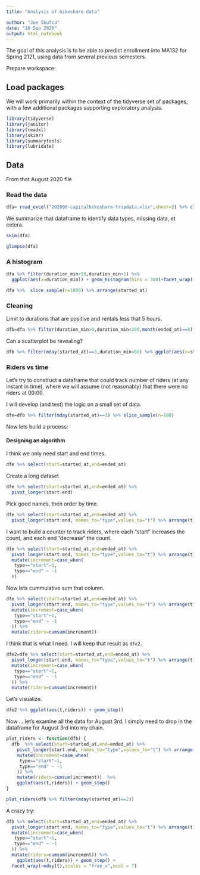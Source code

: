 ```yaml
---
title: "Analysis of bikeshare data"

author: "Joe Skufca"
date: "19 Sep 2020"
output: html_notebook
---
```


The goal of this analysis is to be able to predict enrollment into MA132 for Spring 2121, using data from several previous semesters.

Prepare workspace:

## Load packages

We will work primarily within the context of the tidyverse set of packages, with a few additional packages supporting exploratory analysis.

```r
library(tidyverse)
library(janitor)
library(readxl)
library(skimr)
library(summarytools)
library(lubridate)
```

## Data

From that August 2020 file

### Read the data

```r
dfa= read_excel("202008-capitalbikeshare-tripdata.xlsx",sheet=2) %>% clean_names()
```

We summarize that dataframe to identify data types, missing data, et cetera.

```r
skim(dfa)
```
```r
glimpse(dfa)
```
### A histogram

```r
dfa %>% filter(duration_min<50,duration_min>1) %>% 
  ggplot(aes(x=duration_min)) + geom_histogram(bins = 300)+facet_wrap(~dayofweek)
```

```r
dfa %>%  slice_sample(n=1000) %>% arrange(started_at)
```

### Cleaning

Limit to durations that are positive and rentals less that 5 hours.

```r
dfb=dfa %>% filter(duration_min>0,duration_min<300,month(ended_at)==8)
```


Can a scatterplot be revealing?

```r
dfb %>% filter(mday(started_at)==3,duration_min<60) %>% ggplot(aes(x=started_at,y=duration_min))+geom_point(alpha=.1) 
```

### Riders vs time

Let's try to construct a dataframe that could track number of riders (at any instant in time), where we will assume (not reasonably) that there were no riders at 00:00.


I will develop (and test) the logic on a small set of data.

```r
dfe=dfb %>% filter(mday(started_at)==3) %>% slice_sample(n=100)
```

Now lets build a process:

#### Designing an algorithm

I think we only need start and end times.

```r
dfe %>% select(start=started_at,end=ended_at)
```
Create a long dataset

```r
dfe %>% select(start=started_at,end=ended_at) %>%
  pivot_longer(start:end) 
```
Pick good names, then order by time.

```r
dfe %>% select(start=started_at,end=ended_at) %>%
  pivot_longer(start:end, names_to="type",values_to="t") %>% arrange(t)
```

I want to build a counter to track riders, where each "start" increases the count, and each end "decrease" the count.

```r
dfe %>% select(start=started_at,end=ended_at) %>%
  pivot_longer(start:end, names_to="type",values_to="t") %>% arrange(t) %>%
  mutate(increment=case_when(
   type=="start"~1,
   type=="end" ~ -1
  )) 
```

Now lets cummulative sum that column.

```r
dfe %>% select(start=started_at,end=ended_at) %>%
  pivot_longer(start:end, names_to="type",values_to="t") %>% arrange(t) %>%
  mutate(increment=case_when(
   type=="start"~1,
   type=="end" ~ -1
  )) %>%
  mutate(riders=cumsum(increment))
```
I think that is what I need.  I will keep that result as `dfe2`.

```r
dfe2=dfe %>% select(start=started_at,end=ended_at) %>%
  pivot_longer(start:end, names_to="type",values_to="t") %>% arrange(t) %>%
  mutate(increment=case_when(
   type=="start"~1,
   type=="end" ~ -1
  )) %>%
  mutate(riders=cumsum(increment))
```


Let's visualize.

```r
dfe2 %>% ggplot(aes(t,riders)) + geom_step()
```
Now ... let's examine all the data for August 3rd.  I simply need to drop in the dataframe for August 3rd into my chain.


```r
plot_riders <- function(dfb) {
  dfb  %>% select(start=started_at,end=ended_at) %>%
    pivot_longer(start:end, names_to="type",values_to="t") %>% arrange(t) %>%
    mutate(increment=case_when(
     type=="start"~1,
     type=="end" ~ -1
    )) %>%
    mutate(riders=cumsum(increment))  %>% 
    ggplot(aes(t,riders)) + geom_step()
}
```

```r
plot_riders(dfb %>% filter(mday(started_at)==2))
```

A crazy try:

```r
dfb %>% select(start=started_at,end=ended_at) %>%
  pivot_longer(start:end, names_to="type",values_to="t") %>% arrange(t) %>%
  mutate(increment=case_when(
   type=="start"~1,
   type=="end" ~ -1
  )) %>%
  mutate(riders=cumsum(increment)) %>% 
    ggplot(aes(t,riders)) + geom_step() +
  facet_wrap(~mday(t),scales = "free_x",ncol = 7)
```



